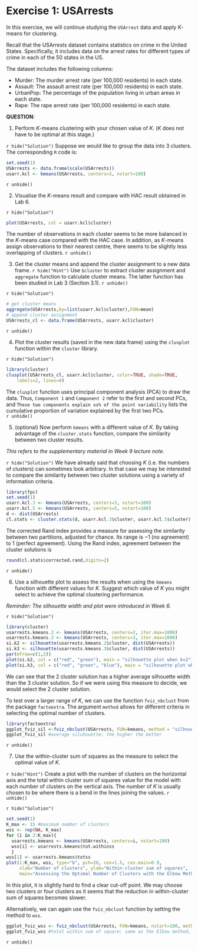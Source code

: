 # Exercise 1: USArrests

In this exercise, we will continue studying the `USArrest` data and apply $K$-means for clustering. 

Recall that the USArrests dataset contains statistics on crime in the United States. Specifically, it includes data on the arrest rates for different types of crime in each of the 50 states in the US.

The dataset includes the following columns:

- Murder: The murder arrest rate (per 100,000 residents) in each state.
- Assault: The assault arrest rate (per 100,000 residents) in each state.
- UrbanPop: The percentage of the population living in urban areas in each state.
- Rape: The rape arrest rate (per 100,000 residents) in each state.


**QUESTION**:

1. Perform $K$-means clustering with your chosen value of $K$. ($K$ does not have to be optimal at this stage.)

`r hide("Solution")`
Suppose we would like to group the data into 3 clusters. The corresponding `R` code is:
```r
set.seed(1)
USArrests <- data.frame(scale(USArrests))
usarr.kcl <- kmeans(USArrests, centers=3, nstart=100)
```
`r unhide()`

2. Visualise the $K$-means result and compare with HAC result obtained in Lab 6.  

`r hide("Solution")`
```r
plot(USArrests, col = usarr.kcl$cluster)
```

The number of observations in each cluster seems to be more balanced in the $K$-means case compared with the HAC case. In addition, as $K$-means assign observations to their nearest centre, there seems to be slightly less overlapping of clusters. 
`r unhide()`

3. Get the cluster means and append the cluster assignment to a new data frame.
`r hide("Hint")`
Use `$cluster` to extract cluster assignment and `aggregate` function to calculate cluster means. The latter function has been studied in Lab 3 (Section 3.1). 
`r unhide()`

`r hide("Solution")`
```r
# get cluster means
aggregate(USArrests,by=list(usarr.kcl$cluster),FUN=mean)
# append cluster assignment
USArrests_cl <- data.frame(USArrests, usarr.kcl$cluster)
```
`r unhide()`

4. Plot the cluster results (saved in the new data frame) using the `clusplot` function within the `cluster` library.

`r hide("Solution")`
```r
library(cluster)
clusplot(USArrests_cl, usarr.kcl$cluster, color=TRUE, shade=TRUE,
  	labels=2, lines=0)
```

The `clusplot` function uses principal component analysis (PCA) to draw the data. Thus, `Component 1` and `Component 2` refer to the first and second PCs, and `These two components explain xx% of the point variability` lists the cumulative proportion of variation explained by the first two PCs.  
`r unhide()`

5. (optional) Now perform `kmeans` with a different value of $K$. By taking advantage of the `cluster.stats` function, compare the similarity between two cluster results. 

*This refers to the supplementary material in Week 9 lecture note.*

`r hide("Solution")`
We have already said that choosing $K$ (i.e. the numbers of clusters) can sometimes look arbitrary. In that case we may be interested to compare the similarity between two cluster solutions using a variety of information criteria.

```r
library(fpc)
set.seed(1)
usarr.kcl.3 <- kmeans(USArrests, centers=3, nstart=100)
usarr.kcl.5 <- kmeans(USArrests, centers=5, nstart=100)
d <- dist(USArrests)
cl.stats <- cluster.stats(d, usarr.kcl.3$cluster, usarr.kcl.5$cluster)
```

The corrected Rand index provides a measure for assessing the similarity between two partitions, adjusted for chance. Its range is $-1$ (no agreement) to $1$ (perfect agreement). Using the Rand index, agreement between the cluster solutions is
```r
round(cl.stats$corrected.rand,digits=2)
```
`r unhide()`

6. Use a silhouette plot to assess the results when using the `kmeans` function with different values for $K$. Suggest which value of $K$ you might select to achieve the optimal clustering performance. 

*Reminder: The silhouette width and plot were introduced in Week 6.*

`r hide("Solution")`

```r
library(cluster)
usarrests.kmeans.2 <- kmeans(USArrests, centers=2, iter.max=1000)
usarrests.kmeans.3 <- kmeans(USArrests, centers=3, iter.max=1000)
si.k2 <- silhouette(usarrests.kmeans.2$cluster, dist(USArrests))
si.k3 <- silhouette(usarrests.kmeans.3$cluster, dist(USArrests))
par(mfrow=c(1,2))
plot(si.k2, col = c("red", "green"), main = "silhouette plot when k=2")
plot(si.k3, col = c("red", "green", "blue"), main = "silhouette plot when k=3")
```

We can see that the 2 cluster solution has a higher average silhouette width than the 3 cluster solution. So if we were using this measure to decide, we would select the 2 cluster solution.

To test over a larger range of $K$, we can use the function `fviz_nbclust` from the package `factoextra`. The argument `method` allows for different criteria in selecting the optimal number of clusters.

```r
library(factoextra)
ggplot_fviz_sil <-fviz_nbclust(USArrests, FUN=kmeans, method = "silhouette")
ggplot_fviz_sil #average siluhouette; the higher the better
```
`r unhide()`

7. Use the within-cluster sum of squares as the measure to select the optimal value of $K$.

`r hide("Hint")`
Create a plot with the number of clusters on the horizontal axis and the total within cluster sum of squares value for the model with each number of clusters on the vertical axis. The number of $K$ is usually chosen to be where there is a bend in the lines joining the values.
`r unhide()`

`r hide("Solution")`

```r
set.seed(1)
K_max <- 15 #maximum number of clusters
wss <- rep(NA, K_max)
for (i in 2:K_max){
  usarrests.kmeans <- kmeans(USArrests, centers=i, nstart=100)
  wss[i] <- usarrests.kmeans$tot.withinss
  }
wss[1] <- usarrests.kmeans$totss
plot(1:K_max, wss, type="b", pch=20, cex=1.5, cex.main=0.9,
     xlab="Number of clusters", ylab="Within-cluster sum of squares",
     main="Assessing the Optimal Number of Clusters with the Elbow Method")
```

In this plot, it is slightly hard to find a clear cut-off point. We may choose two clusters or four clusters as it seems that the reduction in within-cluster sum of squares becomes slower. 

Alternatively, we can again use the `fviz_nbclust` function by setting the method to `wss`. 
```r
ggplot_fviz_wss <- fviz_nbclust(USArrests, FUN=kmeans, nstart=100, method = "wss")
ggplot_fviz_wss #total within sum of square; same as the Elbow method, look at the knee
```

`r unhide()`